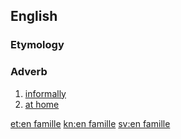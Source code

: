 ==English==

===Etymology===
{{bor|en|fr|[[en]] [[famille]]}}

===Adverb===
{{en-adv|-|head=en famille}}

# [[informally]]
# [[at home]]

[[et:en famille]]
[[kn:en famille]]
[[sv:en famille]]